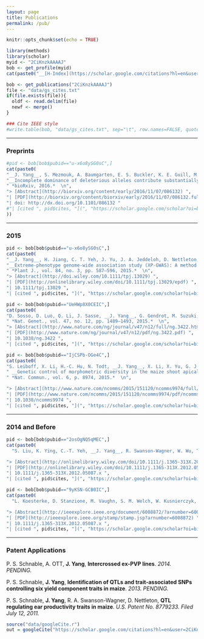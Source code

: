 ```yaml
---
layout: page
title: Publications
permalink: /pub/
---
```


```r
knitr::opts_chunk$set(echo = TRUE)
```

```r
library(methods)
library(scholar)
myid <- "2CiKnzkAAAAJ"
bob <- get_profile(myid)
cat(paste0("__[H-Index](https://scholar.google.com/citations?hl=en&user=2CiKnzkAAAAJ)__ [ __", bob$h_index, "__ ] (", bob$total_cites, " citations as of ", date(), ")  "))

bob <- get_publications("2CiKnzkAAAAJ")
file <- "data/gs_cites.txt"
if(file.exists(file)){
  oldf <- read.delim(file)
  newf <- merge()
}

### Cite IEEE style
#write.table(bob, "data/gs_cites.txt", sep="\t", row.names=FALSE, quote=FALSE)
```

-----------------------------------

### Preprints

```r
#pid <- bob[bob$pubid=="u-x6o8ySG0sC",]
cat(paste0(
"__J. Yang__, S. Mezmouk, A. Baumgarten, E. S. Buckler, K. E. Guill, M. D. McMullen, R. H. Mumm, J. Ross-Ibarra, ",
"__Incomplete dominance of deleterious alleles contribute substantially to trait variation and heterosis in maize__,",
" *bioRxiv, 2016.*  \n",
"> [Abstract](http://biorxiv.org/content/early/2016/11/07/086132) ",
"| [PDF](http://biorxiv.org/content/biorxiv/early/2016/11/07/086132.full.pdf) ",
"| doi: http://dx.doi.org/10.1101/086132 "
#"| [cited ", pid$cites, "](", "https://scholar.google.com/scholar?oi=bibs&hl=en&cites=", pid$cid, "&as_sdt=5)"
))
```

-----------------------------------

### 2015


```r
pid <- bob[bob$pubid=="u-x6o8ySG0sC",]
cat(paste0(
"__J. Yang__, H. Jiang, C. T. Yeh, J. Yu, J. A. Jeddeloh, D. Nettleton, and P. S. Schnable, ",
"__Extreme-phenotype genome-wide association study (XP-GWAS): A method for identifying trait-associated variants by sequencing pools of individuals selected from a diversity panel__,",
" *Plant J., vol. 84, no. 3, pp. 587–596, 2015.*  \n",
"> [Abstract](http://doi.wiley.com/10.1111/tpj.13029) ",
"| [PDF](http://onlinelibrary.wiley.com/doi/10.1111/tpj.13029/epdf) ",
"| 10.1111/tpj.13029 ",
"| [cited ", pid$cites, "](", "https://scholar.google.com/scholar?oi=bibs&hl=en&cites=", pid$cid, "&as_sdt=5)"))
```

```r
pid <- bob[bob$pubid=="UeHWp8X0CEIC",]
cat(paste0(
"D. Sosso, D. Luo, Q. Li, J. Sasse, __J. Yang__, G. Gendrot, M. Suzuki, K. E. Koch, D. R. McCarty, P. S. Chourey, P. M. Rogowsky, J. Ross-Ibarra, B. Yang, and W. B. Frommer, __Seed filling in domesticated maize and rice depends on SWEET-mediated hexose transport__,",
" *Nat. Genet., vol. 47, no. 12, pp. 1489–1493, 2015.*  \n",
"> [Abstract](http://www.nature.com/ng/journal/v47/n12/full/ng.3422.html) ",
"| [PDF](http://www.nature.com/ng/journal/v47/n12/pdf/ng.3422.pdf) ",
"| 10.1038/ng.3422 ",
"| [cited ", pid$cites, "](", "https://scholar.google.com/scholar?oi=bibs&hl=en&cites=", pid$cid, "&as_sdt=5)"))
```

```r
pid <- bob[bob$pubid=="IjCSPb-OGe4C",]
cat(paste0(
"S. Leiboff, X. Li, H.-C. Hu, N. Todt, __J. Yang__, X. Li, X. Yu, G. J. Muehlbauer, M. C. P. Timmermans, J. Yu, P. S. Schnable, and M. J. Scanlon,",
" __Genetic control of morphometric diversity in the maize shoot apical meristem__,",
" *Nat. Commun., vol. 6, p. 8974, 2015.*  \n",

"> [Abstract](http://www.nature.com/ncomms/2015/151120/ncomms9974/full/ncomms9974.html) ",
"| [PDF](http://www.nature.com/ncomms/2015/151120/ncomms9974/pdf/ncomms9974.pdf) ",
"| 10.1038/ncomms9974 ",
"| [cited ", pid$cites, "](", "https://scholar.google.com/scholar?oi=bibs&hl=en&cites=", pid$cid, "&as_sdt=5)"))
```

------------------------------

### 2014 and Before 

```r
pid <- bob[bob$pubid=="2osOgNQ5qMEC",]
cat(paste0(
  "S. Liu, K. Ying, C.-T. Yeh, __J. Yang__, R. Swanson-Wagner, W. Wu, T. Richmond, D. J. Gerhardt, J. Lai, N. Springer, D. Nettleton, J. A. Jeddeloh, and P. S. Schnable, __Changes in genome content generated via segregation of non-allelic homolog__, *Plant J., vol. 72, no. 3, pp. 390–9, Nov. 2012.*  \n",

"> [Abstract](http://onlinelibrary.wiley.com/doi/10.1111/j.1365-313X.2012.05087.x/abstract) ",
"| [PDF](http://onlinelibrary.wiley.com/doi/10.1111/j.1365-313X.2012.05087.x/epdf) ",
"| 10.1111/j.1365-313X.2012.05087.x ",
"| [cited ", pid$cites, "](", "https://scholar.google.com/scholar?oi=bibs&hl=en&cites=", pid$cid, "&as_sdt=5)"))
```


```r
pid <- bob[bob$pubid=="9yKSN-GCB0IC",]
cat(paste0(
  "L. Koesterke, D. Stanzione, M. Vaughn, S. M. Welch, W. Kusnierczyk, __J. Yang__, C.-T. Yeh, D. Nettleton, and P. S. Schnable, __An Efficient and Scalable Implementation of SNP-Pair Interaction Testing for Genetic Association Studies__, *2011 IEEE Int. Symp. Parallel Distrib. Process. Work. Phd Forum, pp. 523–530, May 2011.*  \n",

"> [Abstract](http://ieeexplore.ieee.org/document/6008872/?arnumber=6008872) ",
"| [PDF](http://ieeexplore.ieee.org/stamp/stamp.jsp?arnumber=6008872) ",
"| 10.1111/j.1365-313X.2012.05087.x ",
"| [cited ", pid$cites, "](", "https://scholar.google.com/scholar?oi=bibs&hl=en&cites=", pid$cid, "&as_sdt=5)"))
```

--------------------------

### Patent Applications

P. S. Schnable, A. OTT, __J. Yang__, __Intercrossed ex-PVP lines__.  *2014. PENDING.*

P. S. Schnable, __J. Yang__, __Identification of QTLs and trait-associated SNPs controlling six yield component traits in maize__. *2013. PENDING.*

P. S. Schnable, __J. Yang__, R. A. Swanson-Wagner, D. Nettleton, __QTL regulating ear productivity traits in maize__. *U.S. Patent No. 8779233. Filed July 12, 2011.*



```r
source("data/googleCite.r")
out = googleCite("https://scholar.google.com/citations?hl=en&user=2CiKnzkAAAAJ",pdfname="figure/wordcloud.pdf")
```





